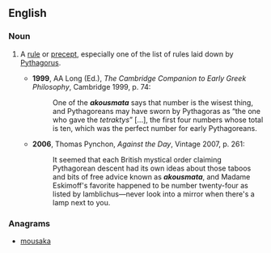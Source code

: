 ==English==

===Noun===
{{en-noun|akousmata}}

# {{philosophy}} A [[rule]] or [[precept]], especially one of the list of rules laid down by [[w:Pythagorus|Pythagorus]].
#* '''1999''', AA Long (Ed.), ''The Cambridge Companion to Early Greek Philosophy'', Cambridge 1999, p. 74:
#*: One of the '''''akousmata''''' says that number is the wisest thing, and Pythagoreans may have sworn by Pythagoras as “the one who gave the ''tetraktys''” [...], the first four numbers whose total is ten, which was the perfect number for early Pythagoreans.
#* '''2006''', Thomas Pynchon, ''Against the Day'', Vintage 2007, p. 261:
#*: It seemed that each British mystical order claiming Pythagorean descent had its own ideas about those taboos and bits of free advice known as '''''akousmata''''', and Madame Eskimoff's favorite happened to be number twenty-four as listed by Iamblichus—never look into a mirror when there's a lamp next to you.

===Anagrams===
* [[mousaka#English|mousaka]]